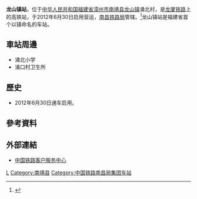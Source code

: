 {{Expand|time=2016-07-17T02:28:43+00:00}}
{{Infobox China railway station
|车站名称 =龙山镇站
|图片 = 
|图片介绍 = 
|车站拼音 = Longshanzhen
|英文名称 = Longshanzhen Railway Station
|车站代码 = 35058
|电报码 = LAS
|拼音码 = LSZ
|车站位置 = [[福建省|福建省]][[漳州市|漳州市]][[南靖县|南靖县]][[龙山镇_(南靖县)|龙山镇]]涌北村
|坐标 = {{coord|24|41|41.73|N|117|21|28.42|E|display=inline,title}}
|归属 = [[南昌铁路局|南昌铁路局]][[龙岩车务段|龙岩车务段]]
|线路 = [[龙厦铁路|龙厦铁路]]
|车站等级 = [[四等站_(中国大陆)|四等站]]<ref>{{Citation|title=南昌铁路局关于重新公布车站等级等事项的通知|date=2016-06-20}}</ref>
|月台数目 = 
|股道数目 = 
}}
'''龙山镇站'''，位于[[中华人民共和国|中华人民共和国]][[福建省|福建省]][[漳州市|漳州市]][[南靖县|南靖县]][[龙山镇_(南靖县)|龙山镇]]涌北村，是[[龙厦铁路|龙厦铁路]]上的高铁站，于2012年6月30日启用营运，[[南昌铁路局|南昌铁路局]]管辖。<ref>{{Cite web |url=http://search.huochepiao.com/huochezhan/jieshao/3728.htm |title=龙山镇火车站介绍 |access-date=2016-07-17 |archive-date=2016-08-09 |archive-url=https://web.archive.org/web/20160809024148/http://search.huochepiao.com/huochezhan/jieshao/3728.htm |dead-url=no }}</ref>龙山镇站是福建省首个以镇命名的车站。
==車站周邊==
* 涌北小学
* 涌口村卫生所

==歷史==
* 2012年6月30日通车启用。

==參考資料==
{{reflist}}

==外部連結==
* [http://www.12306.cn/mormhweb/ 中国铁路客户服务中心] {{Wayback|url=http://www.12306.cn/mormhweb/ |date=20180205163941 }}

{{China-rail-stub}}
{{龙厦铁路}}

[[Category:漳州市铁路车站|L]]
[[Category:南靖县|Category:南靖县]]
[[Category:中国铁路南昌局集团车站|Category:中国铁路南昌局集团车站]]
